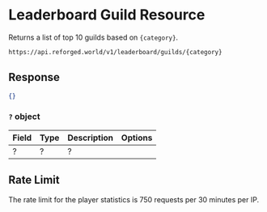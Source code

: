 # Leaderboard Guild Resource

Returns a list of top 10 guilds based on `{category}`.

```sh
https://api.reforged.world/v1/leaderboard/guilds/{category}
```

## Response

```json
{}
```

### `?` object

| Field | Type | Description | Options |
| ----- | ---- | ----------- | ------- |
| ?     | ?    | ?           |         |

## Rate Limit

The rate limit for the player statistics is 750 requests per 30 minutes per IP.
